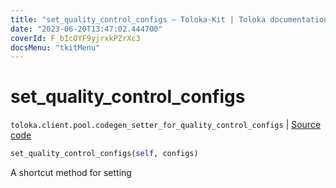 ```yaml
---
title: "set_quality_control_configs — Toloka-Kit | Toloka documentation"
date: "2023-06-20T13:47:02.444700"
coverId: F_bIcOYF9yjrxkPZrXc3
docsMenu: "tkitMenu"
---
```


# set_quality_control_configs

`toloka.client.pool.codegen_setter_for_quality_control_configs` | [Source code](https://github.com/Toloka/toloka-kit/blob/v1.2.0/src/client/pool/__init__.py#L0)

```python
set_quality_control_configs(self, configs)
```

A shortcut method for setting